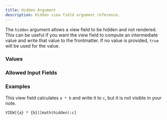 ```yaml
---
title: Hidden Argument
description: Hidden view field argument reference.
---
```



<ViewFieldArgumentInfo type={ViewFieldArgumentType.HIDDEN}></ViewFieldArgumentInfo>

The `hidden` argument allows a view field to be hidden and not rendered. This can be useful if you want the view field to compute an intermediate value and write that value to the frontmatter.
If no value is provided, `true` will be used for the value.

### Values

<ViewFieldArgumentValuesInfo type={ViewFieldArgumentType.HIDDEN}></ViewFieldArgumentValuesInfo>

### Allowed Input Fields

<ViewFieldArgumentAllowedInputFields type={ViewFieldArgumentType.HIDDEN}></ViewFieldArgumentAllowedInputFields>

### Examples

This view field calculates `a * b` and write it to `c`, but it is not visible in your note.

```meta-bind
VIEW[{a} * {b}][math(hidden):c]
```
